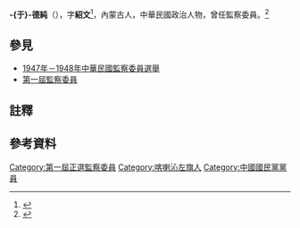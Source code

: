 {{Dablink|此人物姓“[[于姓|-{于}-]]”（拼音：yú<!-- 请参看《国语辞典》及《现代汉语词典》-->，注音：ㄩˊ）而不是“[[於姓|-{於}-]]”。}}
{{Infobox_officeholder
| name = -{于}-德純
| image = 
|order={{ROC}}第1屆[[監察委員|監察委員]]
| term_start = 1948年6月4日
| term_end = 1991年12月31日
| constituency= [[錫林郭勒盟|錫林郭勒盟]]、[[察哈爾八旗|察哈爾八旗]]{{NoteTag|民國81年（1992年）5月第2次修憲前，監察委員由地方議會選舉產生}}
| sex = 男
| Native place = 內蒙古
| nationality  = {{ROC}}
| party = {{KMT}}
| date of birth = 1893年
| place of birth = {{QING}}[[內屬蒙古|內屬蒙古]][[内蒙古|内蒙古]][[卓索圖盟|卓索圖盟]][[喀喇沁左旗|喀喇沁左旗]]（今遼寧省朝陽市喀喇沁左翼蒙古族自治縣）
| date of death = {{death year and age|1956|1893}}
| place of death = {{ROC|臺灣省}}
| 居住地 = 
| educate = *[[蒙藏專門學校|蒙藏專門學校]]
| past = *中國國民黨察綏蒙旗黨務特派員
*中國國民黨察哈爾蒙旗黨務特派員
*中國國民黨察哈爾蒙旗黨務主任特派員
*中國國民黨第六屆全國黨務代表大會代表
*第1屆[[監察委員|監察委員]]（1948－）
}}
'''-{于}-德純'''（{{bd|1893年||1956年||}}），字'''紹文'''<ref> {{Cite book | author = 臧勵龢 | title = 中國人名大辭典 | location = 臺北 | publisher = 臺灣商務印書館 | date = 1977  ISBN = 957050238X | accessdate =2020-10-26| language = zh }} </ref>，內蒙古人，中華民國政治人物，曾任監察委員。<ref>{{Wayback|url=https://www.cy.gov.tw/IntraGen_detail.aspx?n=526&file_id=159 |title = 第1屆監察委員 |language = zh |accessdate = 2020/10/25  }}</ref>

==參見==
*[[1947年－1948年中華民國監察委員選舉|1947年－1948年中華民國監察委員選舉]]
*[[第一屆監察委員|第一屆監察委員]]

==註釋==
{{Notefoot}}
==參考資料==
{{reflist}}

{{第一屆監察委員}}
{{DEFAULTSORT:yu dechun}}
[[Category:第一屆正選監察委員|Category:第一屆正選監察委員]]
[[Category:喀喇沁左旗人|Category:喀喇沁左旗人]]
[[Category:中國國民黨黨員|Category:中國國民黨黨員]]
{{china-bio-stub}}